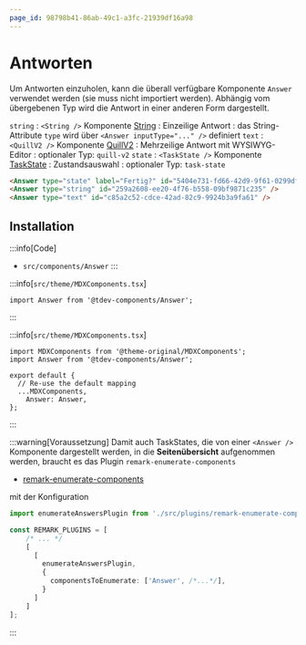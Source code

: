 ```yaml
---
page_id: 98798b41-86ab-49c1-a3fc-21939df16a98
---
```


# Antworten

Um Antworten einzuholen, kann die überall verfügbare Komponente `Answer` verwendet werden (sie muss nicht importiert werden). Abhängig vom übergebenen Typ wird die Antwort in einer anderen Form dargestellt.

`string`
: `<String />` Komponente [String](./string-answers/index.mdx)
: Einzeilige Antwort
: das String-Attribute `type` wird über `<Answer inputType="..." />` definiert
`text`
: `<QuillV2 />` Komponente [QuillV2](./quill-v2/index.mdx)
: Mehrzeilige Antwort mit WYSIWYG-Editor
: optionaler Typ: `quill-v2`
`state`
: `<TaskState />` Komponente [TaskState](./task-state/index.mdx)
: Zustandsauswahl
: optionaler Typ: `task-state`



```md
<Answer type="state" label="Fertig?" id="5404e731-fd66-42d9-9f61-0299df6a032b" />
<Answer type="string" id="259a2608-ee20-4f76-b558-09bf9871c235" />
<Answer type="text" id="c85a2c52-cdce-42ad-82c9-9924b3a9fa61" />
```

<BrowserWindow>
    <Answer type="state" label="Fertig?" id="5404e731-fd66-42d9-9f61-0299df6a032b" />
    <Answer type="string" id="259a2608-ee20-4f76-b558-09bf9871c235" />
    <Answer type="text" id="be8bc52f-deac-4a84-95c9-60e4d18011b9" />
</BrowserWindow>

## Installation

:::info[Code]
- `src/components/Answer`
:::

:::info[`src/theme/MDXComponents.tsx`]
```tsx
import Answer from '@tdev-components/Answer';
```
:::

:::info[`src/theme/MDXComponents.tsx`]
```tsx {2,7}
import MDXComponents from '@theme-original/MDXComponents';
import Answer from '@tdev-components/Answer';

export default {
  // Re-use the default mapping
  ...MDXComponents,
    Answer: Answer,
};
```
:::


:::warning[Voraussetzung]
Damit auch TaskStates, die von einer `<Answer />` Komponente dargestellt werden, in die **Seitenübersicht** aufgenommen werden, braucht es das Plugin `remark-enumerate-components`
- [remark-enumerate-components](../../../app-architecture/remark-plugins/enumerate-components/index.mdx)

mit der Konfiguration

```ts title="docusaurus.config.ts"
import enumerateAnswersPlugin from './src/plugins/remark-enumerate-components/plugin';

const REMARK_PLUGINS = [
    /* ... */
    [
      [
        enumerateAnswersPlugin,
        {
          componentsToEnumerate: ['Answer', /*...*/],
        }
      ]
    ]
];
```
:::

